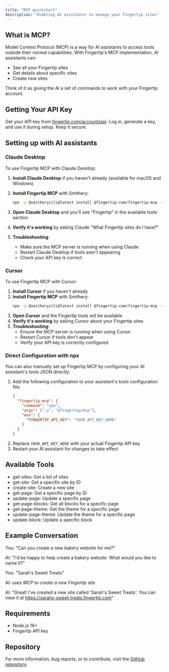 ```yaml
---
title: "MCP quickstart"
description: "Enabling AI assistants to manage your Fingertip sites"
---
```


## What is MCP?

Model Context Protocol (MCP) is a way for AI assistants to access tools outside their normal capabilities. With Fingertip's MCP implementation, AI assistants can:

- See all your Fingertip sites
- Get details about specific sites
- Create new sites

Think of it as giving the AI a set of commands to work with your Fingertip account.

## Getting Your API Key

Get your API key from [fingertip.com/account/api](https://fingertip.com/account/api). Log in, generate a key, and use it during setup. Keep it secure.

## Setting up with AI assistants

### Claude Desktop

To use Fingertip MCP with Claude Desktop:

1. **Install Claude Desktop** if you haven't already (available for macOS and Windows)
2. **Install Fingertip MCP** with Smithery:

   ```bash
   npx -y @smithery/cli@latest install @fingertip-com/fingertip-mcp --client claude
   ```

3. **Open Claude Desktop** and you'll see "Fingertip" in the available tools section
4. **Verify it's working** by asking Claude "What Fingertip sites do I have?"
5. **Troubleshooting**:
   - Make sure the MCP server is running when using Claude
   - Restart Claude Desktop if tools aren't appearing
   - Check your API key is correct

### Cursor

To use Fingertip MCP with Cursor:

1. **Install Cursor** if you haven't already
2. **Install Fingertip MCP** with Smithery:
   ```bash
   npx -y @smithery/cli@latest install @fingertip-com/fingertip-mcp --client cursor
   ```
3. **Open Cursor** and the Fingertip tools will be available
4. **Verify it's working** by asking Cursor about your Fingertip sites
5. **Troubleshooting**:
   - Ensure the MCP server is running when using Cursor
   - Restart Cursor if tools don't appear
   - Verify your API key is correctly configured

### Direct Configuration with npx

You can also manually set up Fingertip MCP by configuring your AI assistant's tools JSON directly:

1. Add the following configuration to your assistant's tools configuration file:
   ```json
   {
     "fingertip-mcp": {
       "command": "npx",
       "args": ["-y", "@fingertip/mcp"],
       "env": {
         "FINGERTIP_API_KEY": "YOUR_API_KEY_HERE"
       }
     }
   }
   ```
2. Replace `YOUR_API_KEY_HERE` with your actual Fingertip API key
3. Restart your AI assistant for changes to take effect

## Available Tools

- get-sites: Get a list of sites
- get-site: Get a specific site by ID
- create-site: Create a new site
- get-page: Get a specific page by ID
- update-page: Update a specific page
- get-page-blocks: Get all blocks for a specific page
- get-page-theme: Get the theme for a specific page
- update-page-theme: Update the theme for a specific page
- update-block: Update a specific block

## Example Conversation

You: "Can you create a new bakery website for me?"

AI: "I'd be happy to help create a bakery website. What would you like to name it?"

You: "Sarah's Sweet Treats"

AI: _uses MCP to create a new Fingertip site_

AI: "Great! I've created a new site called 'Sarah's Sweet Treats'. You can view it at https://sarahs-sweet-treats.fingertip.com"

## Requirements

- Node.js 16+
- Fingertip API key

## Repository

For more information, bug reports, or to contribute, visit the [GitHub repository](https://github.com/fingertip-com/fingertip-mcp).

